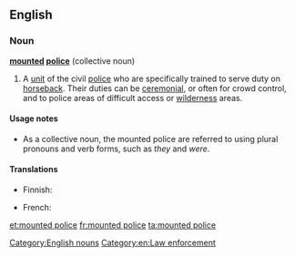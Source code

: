 ==English==
{{wikipedia}}

===Noun===
'''[[mounted]] [[police]]''' {{context|singularonly|lang=en}} (collective noun)

# A [[unit]] of the civil [[police]] who are specifically trained to serve duty on [[horseback#Adverb|horseback]]. Their duties can be [[ceremonial]], or often for crowd control, and to police areas of difficult access or [[wilderness]] areas.

====Usage notes====
* As a collective noun, the mounted police are referred to using plural pronouns and verb forms, such as ''they'' and ''were''.

====Translations====
{{trans-top|unit of the civil police}}
* Finnish: {{t+|fi|ratsupoliisi}}
{{trans-mid}}
* French: {{t|fr|police montée|f}}
{{trans-bottom}}

[[Category:English nouns]]
[[Category:en:Law enforcement]]

[[et:mounted police]]
[[fr:mounted police]]
[[ta:mounted police]]